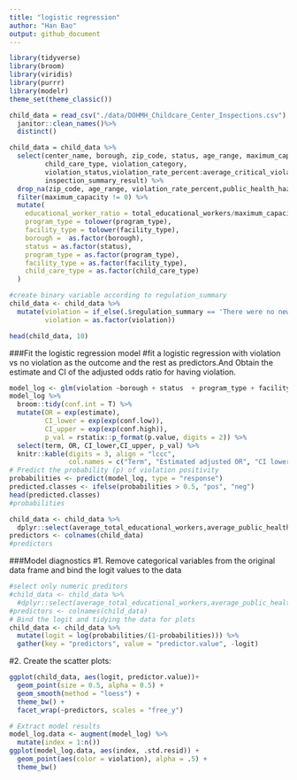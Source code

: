 ```yaml
---
title: "logistic regression"
author: "Han Bao"
output: github_document
---
```


```r
library(tidyverse)
library(broom)
library(viridis)
library(purrr)
library(modelr)
theme_set(theme_classic())
```

```r
child_data = read_csv("./data/DOHMH_Childcare_Center_Inspections.csv") %>%
  janitor::clean_names()%>%
  distinct()
```
```r
child_data = child_data %>% 
  select(center_name, borough, zip_code, status, age_range, maximum_capacity,program_type, facility_type, 
         child_care_type, violation_category,
         violation_status,violation_rate_percent:average_critical_violation_rate,regulation_summary,
         inspection_summary_result) %>%
  drop_na(zip_code, age_range, violation_rate_percent,public_health_hazard_violation_rate, critical_violation_rate) %>% 
  filter(maximum_capacity != 0) %>% 
  mutate(
    educational_worker_ratio = total_educational_workers/maximum_capacity,
    program_type = tolower(program_type),
    facility_type = tolower(facility_type),
    borough =  as.factor(borough),
    status = as.factor(status),
    program_type = as.factor(program_type),
    facility_type = as.factor(facility_type),
    child_care_type = as.factor(child_care_type)
  )
```

```r
#create binary variable according to regulation_summary
child_data <- child_data %>%
  mutate(violation = if_else(.$regulation_summary == 'There were no new violations observed at the time of this inspection/visit.','0','1'),
         violation = as.factor(violation))

```
```r
head(child_data, 10)
```

###Fit the logistic regression model
#fit a logistic regression with violation vs no violation as the outcome and the rest as predictors.And Obtain the estimate and CI of the adjusted odds ratio for having violation.


```r
model_log <- glm(violation ~borough + status  + program_type + facility_type + child_care_type + average_total_educational_workers+average_public_health_hazard_violation_rate+educational_worker_ratio,data = child_data,family = binomial(link=logit))
model_log %>%
  broom::tidy(conf.int = T) %>% 
  mutate(OR = exp(estimate),
         CI_lower = exp(exp(conf.low)),
         CI_upper = exp(exp(conf.high)),
         p_val = rstatix::p_format(p.value, digits = 2)) %>% 
  select(term, OR, CI_lower,CI_upper, p_val) %>% 
  knitr::kable(digits = 3, align = "lccc", 
               col.names = c("Term", "Estimated adjusted OR", "CI lower bound", "CI upper bound", "p-value"))
# Predict the probability (p) of violation positivity
probabilities <- predict(model_log, type = "response")
predicted.classes <- ifelse(probabilities > 0.5, "pos", "neg")
head(predicted.classes)
#probabilities
```
```r
child_data <- child_data %>%
  dplyr::select(average_total_educational_workers,average_public_health_hazard_violation_rate,educational_worker_ratio) 
predictors <- colnames(child_data)
#predictors
```

###Model diagnostics
#1. Remove categorical variables from the original data frame and bind the logit values to the data
```r
#select only numeric preditors
#child_data <- child_data %>%
  #dplyr::select(average_total_educational_workers,average_public_health_hazard_violation_rate,educational_worker_ratio) 
#predictors <- colnames(child_data)
# Bind the logit and tidying the data for plots
child_data <- child_data %>%
  mutate(logit = log(probabilities/(1-probabilities))) %>%
  gather(key = "predictors", value = "predictor.value", -logit)
```
#2. Create the scatter plots:
```r
ggplot(child_data, aes(logit, predictor.value))+
  geom_point(size = 0.5, alpha = 0.5) +
  geom_smooth(method = "loess") + 
  theme_bw() + 
  facet_wrap(~predictors, scales = "free_y")
```

```r
# Extract model results
model_log.data <- augment(model_log) %>% 
  mutate(index = 1:n()) 
ggplot(model_log.data, aes(index, .std.resid)) + 
  geom_point(aes(color = violation), alpha = .5) +
  theme_bw()
```

